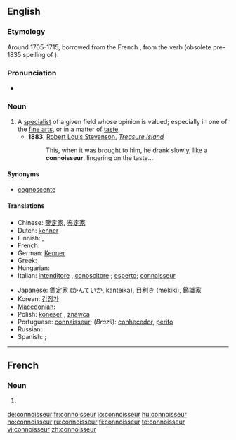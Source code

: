 ==English==

===Etymology===
Around 1705-1715, borrowed from the French {{term|connoisseur|lang=frm}}, from the verb {{term|connoître|lang=fr}} (obsolete pre-1835 spelling of {{term|connaître|lang=fr||to know}}).

===Pronunciation===
* {{IPA|/ˌkɒnəˈsɜ/|/ˌkɒnəˈsʊə/}}

===Noun===
{{wikipedia}}
{{en-noun}}

# A [[specialist]] of a given field whose opinion is valued; especially in one of the [[fine arts]], or in a matter of [[taste]]
#* '''1883''', [[w:Robert Louis Stevenson|Robert Louis Stevenson]], ''[[w:Treasure Island|Treasure Island]]''
#*: This, when it was brought to him, he drank slowly, like a '''connoisseur''', lingering on the taste...

====Synonyms====
* [[cognoscente]]

====Translations====
{{trans-top|specialist whose opinion is valued.}}
* Chinese: [[鑒定家]], [[鉴定家]]
* Dutch: [[kenner]] {{m}}
* Finnish: {{t-|fi|tuntija}}, {{t|fi|erikoistuntija}}
* French: {{t+|fr|connaisseur|m}}
* German: [[Kenner]] {{m}}
* Greek: {{t+|el|ειδήμων|m}}
* Hungarian: {{t+|hu|műértő}}
* Italian: [[intenditore]] {{m}}, [[conoscitore]] {{m}}; [[esperto]]; [[connaisseur#Italian|connaisseur]] {{m}}
{{trans-mid}}
* Japanese: [[鑑定家]] ([[かんていか]], kanteika), [[目利き]] (mekiki), [[鑑識家]]
* Korean: [[감정가]]
* [[Macedonian]]: {{t|mk|познавач|m|tr=póznavač|xs=Macedonian}}
* Polish: [[koneser]] {{m}}, [[znawca]] {{m}}
* Portuguese: [[connaisseur]]; (''Brazil''): [[conhecedor]], [[perito]]
* Russian: {{t+|ru|знаток|m}}
* Spanish: {{t-|es|connaisseur|m}}; {{t-|es|connoisseur|m}}
{{trans-bottom}}

----

==French==

===Noun===
{{fr-noun|m}}

# {{obsolete spelling of|[[connaisseur]]|lang=fr}}

[[de:connoisseur]]
[[fr:connoisseur]]
[[io:connoisseur]]
[[hu:connoisseur]]
[[no:connoisseur]]
[[ru:connoisseur]]
[[fi:connoisseur]]
[[te:connoisseur]]
[[vi:connoisseur]]
[[zh:connoisseur]]